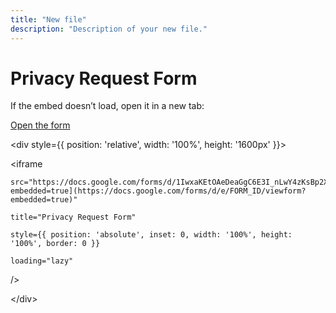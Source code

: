 ```yaml
---
title: "New file"
description: "Description of your new file."
---
```


# Privacy Request Form

If the embed doesn’t load, open it in a new tab:

[Open the form](https://docs.google.com/forms/d/1IwxaKEtOAeDeaGgC6E3I_nLwY4zKsBp2XVnW1S_0gew/[viewform](https://docs.google.com/forms/d/e/FORM_ID/viewform))

\<div style={{ position: 'relative', width: '100%', height: '1600px' }}\>

  \<iframe

    src="https://docs.google.com/forms/d/1IwxaKEtOAeDeaGgC6E3I_nLwY4zKsBp2XVnW1S_0gew/[viewform?embedded=true](https://docs.google.com/forms/d/e/FORM_ID/viewform?embedded=true)"

    title="Privacy Request Form"

    style={{ position: 'absolute', inset: 0, width: '100%', height: '100%', border: 0 }}

    loading="lazy"

  /\>

\</div\>